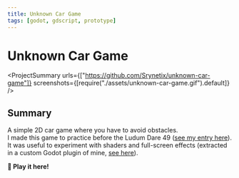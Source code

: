 ```yaml
---
title: Unknown Car Game
tags: [godot, gdscript, prototype]
---
```


<Back name="Projects" link="../../" />

# Unknown Car Game

<ProjectSummary
  urls={["https://github.com/Srynetix/unknown-car-game"]}
  screenshots={[require("./assets/unknown-car-game.gif").default]}
/>

## Summary

A simple 2D car game where you have to avoid obstacles.  
I made this game to practice before the Ludum Dare 49 ([see my entry here](../dont-drop-it)).  
It was useful to experiment with shaders and full-screen effects (extracted in a custom Godot plugin of mine, [see here](../../game-related/my-csharp-godot-plugins)).

<ELink href="https://srynetix.github.io/unknown-car-game/">
  <b>🚀 Play it here!</b>
</ELink>
